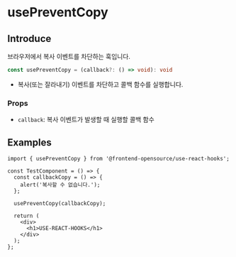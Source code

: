 # usePreventCopy

## Introduce

브라우저에서 복사 이벤트를 차단하는 훅입니다.

```ts
const usePreventCopy = (callback?: () => void): void
```

- 복사(또는 잘라내기) 이벤트를 차단하고 콜백 함수를 실행합니다.

### Props

- `callback`: 복사 이벤트가 발생할 때 실행할 콜백 함수

## Examples

```tsx copy filename="TestComponent.tsx"
import { usePreventCopy } from '@frontend-opensource/use-react-hooks';

const TestComponent = () => {
  const callbackCopy = () => {
    alert('복사할 수 없습니다.');
  };

  usePreventCopy(callbackCopy);

  return (
    <div>
      <h1>USE-REACT-HOOKS</h1>
    </div>
  );
};
```
